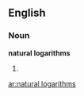 ==English==

===Noun===
'''natural logarithms'''

# {{plural of|natural logarithm}}

[[ar:natural logarithms]]